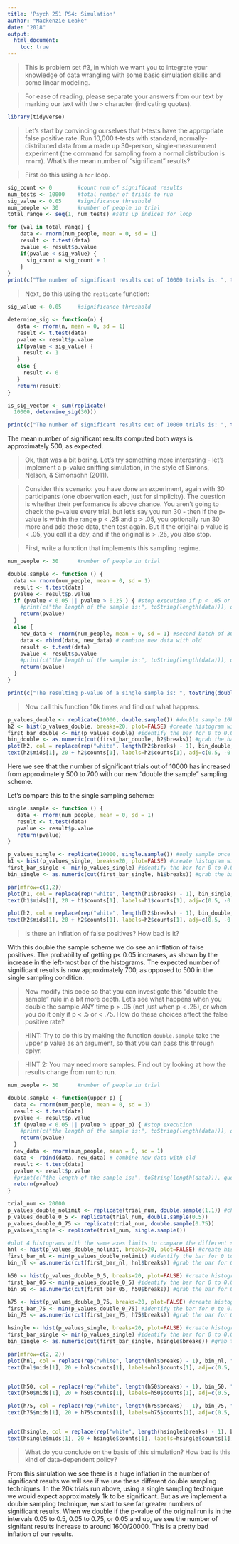 ```yaml
---
title: 'Psych 251 PS4: Simulation'
author: "Mackenzie Leake"
date: "2018"
output: 
  html_document:
    toc: true
---
```


> This is problem set #3, in which we want you to integrate your knowledge of data wrangling with some basic simulation skills and some linear modeling.

> For ease of reading, please separate your answers from our text by marking our text with the `>` character (indicating quotes). 

```r
library(tidyverse)
```

> Let's start by convincing ourselves that t-tests have the appropriate false positive rate. Run 10,000 t-tests with standard, normally-distributed data from a made up 30-person, single-measurement experiment (the command for sampling from a normal distribution is `rnorm`). What's the mean number of "significant" results?

> First do this using a `for` loop.

```r
sig_count <- 0        #count num of significant results
num_tests <- 10000    #total number of trials to run
sig_value <- 0.05     #significance threshold
num_people <- 30      #number of people in trial
total_range <- seq(1, num_tests) #sets up indices for loop

for (val in total_range) {
    data <- rnorm(num_people, mean = 0, sd = 1)
    result <- t.test(data)
    pvalue <- result$p.value
    if(pvalue < sig_value) {
      sig_count = sig_count + 1
    }
}
print(c("The number of significant results out of 10000 trials is: ", toString(sig_count)), quote=FALSE)
```


> Next, do this using the `replicate` function:

```r
sig_value <- 0.05     #significance threshold

determine_sig <- function(n) {
   data <- rnorm(n, mean = 0, sd = 1)
   result <- t.test(data)
   pvalue <- result$p.value
   if(pvalue < sig_value) {
     result <- 1
   }
   else {
     result <- 0
   }
   return(result)
}

is_sig_vector <- sum(replicate(
  10000, determine_sig(30)))

print(c("The number of significant results out of 10000 trials is: ", toString(is_sig_vector)), quote=FALSE)
```

The mean number of significant results computed both ways is approximately 500, as expected.

> Ok, that was a bit boring. Let's try something more interesting - let's implement a p-value sniffing simulation, in the style of Simons, Nelson, & Simonsohn (2011).

> Consider this scenario: you have done an experiment, again with 30 participants (one observation each, just for simplicity). The question is whether their performance is above chance. You aren't going to check the p-value every trial, but let's say you run 30 - then if the p-value is within the range p < .25 and p > .05, you optionally run 30 more and add those data, then test again. But if the original p value is < .05, you call it a day, and if the original is > .25, you also stop.  

> First, write a function that implements this sampling regime.

```r
num_people <- 30      #number of people in trial

double.sample <- function () {
  data <- rnorm(num_people, mean = 0, sd = 1)
  result <- t.test(data)
  pvalue <- result$p.value
  if (pvalue < 0.05 || pvalue > 0.25 ) { #stop execution if p < .05 or p > .25
    #print(c("the length of the sample is:", toString(length(data))), quote=FALSE)
    return(pvalue)
  }
  else {
    new_data <- rnorm(num_people, mean = 0, sd = 1) #second batch of 30
    data <- rbind(data, new_data) # combine new data with old
    result <- t.test(data)
    pvalue <- result$p.value
    #print(c("the length of the sample is:", toString(length(data))), quote=FALSE)
    return(pvalue)
  }
}

print(c("The resulting p-value of a single sample is: ", toString(double.sample())), quote=FALSE)
```

> Now call this function 10k times and find out what happens. 

```r
p_values_double <- replicate(10000, double.sample()) #double sample 10k times
h2 <- hist(p_values_double, breaks=20, plot=FALSE) #create histogram with 0.05 bin increments
first_bar_double <- min(p_values_double) #identify the bar for 0 to 0.05
bin_double <- as.numeric(cut(first_bar_double, h2$breaks)) #grab the bar for 0 to 0.05 
plot(h2, col = replace(rep("white", length(h2$breaks) - 1), bin_double, "blue"), ylim=c(0, 800)) #add the blue bar for the area of interest
text(h2$mids[1], 20 + h2$counts[1], labels=h2$counts[1], adj=c(0.5, -0.5)) #label first bar count
```

Here we see that the number of significant trials out of 10000 has increased from approximately 500 to 700 with our new "double the sample" sampling scheme. 

Let's compare this to the single sampling scheme:

```r
single.sample <- function () {
   data <- rnorm(num_people, mean = 0, sd = 1)
   result <- t.test(data)
   pvalue <- result$p.value
   return(pvalue)
}

p_values_single <- replicate(10000, single.sample()) #only sample once
h1 <- hist(p_values_single, breaks=20, plot=FALSE) #create histogram with 0.05 bin increments
first_bar_single <- min(p_values_single) #identify the bar for 0 to 0.05
bin_single <- as.numeric(cut(first_bar_single, h1$breaks)) #grab the bar for 0 to 0.05 

par(mfrow=c(1,2)) 
plot(h1, col = replace(rep("white", length(h1$breaks) - 1), bin_single, "blue"), ylim=c(0, 800)) #add the blue bar for the area of interest
text(h1$mids[1], 20 + h1$counts[1], labels=h1$counts[1], adj=c(0.5, -0.5)) #label first bar count

plot(h2, col = replace(rep("white", length(h2$breaks) - 1), bin_double, "blue"), ylim=c(0, 800)) #add the blue bar for the area of interest
text(h2$mids[1], 20 + h2$counts[1], labels=h2$counts[1], adj=c(0.5, -0.5)) #label first bar count
```

> Is there an inflation of false positives? How bad is it?

With this double the sample scheme we do see an inflation of false positives. The probability of getting p< 0.05 increases, as shown by the increase in the left-most bar of the histograms. The expected number of significant results is now approximately 700, as opposed to 500 in the single sampling condition.


> Now modify this code so that you can investigate this "double the sample" rule in a bit more depth. Let's see what happens when you double the sample ANY time p > .05 (not just when p < .25), or when you do it only if p < .5 or < .75. How do these choices affect the false positive rate?

> HINT: Try to do this by making the function `double.sample` take the upper p value as an argument, so that you can pass this through dplyr.

> HINT 2: You may need more samples. Find out by looking at how the results change from run to run.

```r
num_people <- 30      #number of people in trial

double.sample <- function(upper_p) {
  data <- rnorm(num_people, mean = 0, sd = 1)
  result <- t.test(data)
  pvalue <- result$p.value
  if (pvalue < 0.05 || pvalue > upper_p) { #stop execution
    #print(c("the length of the sample is:", toString(length(data))), quote=FALSE)
    return(pvalue)
  }
  new_data <- rnorm(num_people, mean = 0, sd = 1)
  data <- rbind(data, new_data) # combine new data with old
  result <- t.test(data)
  pvalue <- result$p.value
  #print(c("the length of the sample is:", toString(length(data))), quote=FALSE)
  return(pvalue)
}
```

```r
trial_num <- 20000
p_values_double_nolimit <- replicate(trial_num, double.sample(1.1)) #chose upper above 1 to always sample if p > .05
p_values_double_0_5 <- replicate(trial_num, double.sample(0.5))
p_values_double_0_75 <- replicate(trial_num, double.sample(0.75))
p_values_single <- replicate(trial_num, single.sample())
```

```r
#plot 4 histograms with the same axes limits to compare the different sampling techniques
hnl <- hist(p_values_double_nolimit, breaks=20, plot=FALSE) #create histogram with 0.05 bin increments
first_bar_nl <- min(p_values_double_nolimit) #identify the bar for 0 to 0.05
bin_nl <- as.numeric(cut(first_bar_nl, hnl$breaks)) #grab the bar for 0 to 0.05 

h50 <- hist(p_values_double_0_5, breaks=20, plot=FALSE) #create histogram with 0.05 bin increments
first_bar_05 <- min(p_values_double_0_5) #identify the bar for 0 to 0.05
bin_50 <- as.numeric(cut(first_bar_05, h50$breaks)) #grab the bar for 0 to 0.05

h75 <- hist(p_values_double_0_75, breaks=20, plot=FALSE) #create histogram with 0.05 bin increments
first_bar_75 <- min(p_values_double_0_75) #identify the bar for 0 to 0.05
bin_75 <- as.numeric(cut(first_bar_75, h75$breaks)) #grab the bar for 0 to 0.05 

hsingle <- hist(p_values_single, breaks=20, plot=FALSE) #create histogram with 0.05 bin increments
first_bar_single <- min(p_values_single) #identify the bar for 0 to 0.05
bin_single <- as.numeric(cut(first_bar_single, hsingle$breaks)) #grab the bar for 0 to 0.05 

par(mfrow=c(2, 2))
plot(hnl, col = replace(rep("white", length(hnl$breaks) - 1), bin_nl, "blue"), ylim=c(0, 2000)) #add the blue bar for the area of interest
text(hnl$mids[1], 20 + hnl$counts[1], labels=hnl$counts[1], adj=c(0.5, -0.5)) #label first bar count


plot(h50, col = replace(rep("white", length(h50$breaks) - 1), bin_50, "blue"), ylim=c(0, 2000)) #add the blue bar for the area of interest
text(h50$mids[1], 20 + h50$counts[1], labels=h50$counts[1], adj=c(0.5, -0.5)) #label first bar count

plot(h75, col = replace(rep("white", length(h75$breaks) - 1), bin_75, "blue"), ylim=c(0, 2000)) #add the blue bar for the area of interest
text(h75$mids[1], 20 + h75$counts[1], labels=h75$counts[1], adj=c(0.5, -0.5)) #label first bar count


plot(hsingle, col = replace(rep("white", length(hsingle$breaks) - 1), bin_single, "blue"), ylim=c(0, 2000)) #add the blue bar for the area of interest
text(hsingle$mids[1], 20 + hsingle$counts[1], labels=hsingle$counts[1], adj=c(0.5, -0.5)) #label first bar count
```

> What do you conclude on the basis of this simulation? How bad is this kind of data-dependent policy?

From this simulation we see there is a huge inflation in the number of significant results we will see if we use these different double sampling techniques. In the 20k trials run above, using a single sampling technique we would expect approximately 1k to be significant. But as we implement a double sampling technique, we start to see far greater numbers of significant results. When we double if the p-value of the original run is in the intervals 0.05 to 0.5, 0.05 to 0.75, or 0.05 and up, we see the number of signifant results increase to around 1600/20000. This is a pretty bad inflation of our results.